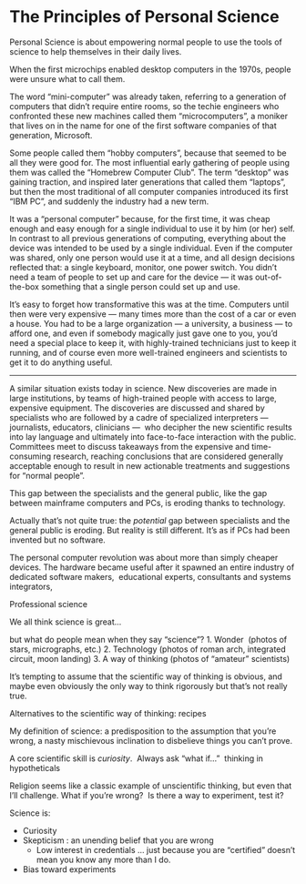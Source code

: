 # The Principles of Personal Science

Personal Science is about empowering normal people to use the tools of science to help themselves in their daily lives.

When the first microchips enabled desktop computers in the 1970s, people were unsure what to call them.

The word “mini-computer” was already taken, referring to a generation of computers that didn’t require entire rooms, so the techie engineers who confronted these new machines called them “microcomputers”, a moniker that lives on in the name for one of the first software companies of that generation, Microsoft.

Some people called them “hobby computers”, because that seemed to be all they were good for. The most influential early gathering of people using them was called the “Homebrew Computer Club”. The term “desktop” was gaining traction, and inspired later generations that called them “laptops”, but then the most traditional of all computer companies introduced its first “IBM PC”, and suddenly the industry had a new term.

It was a “personal computer” because, for the first time, it was cheap enough and easy enough for a single individual to use it by him (or her) self. In contrast to all previous generations of computing, everything about the device was intended to be used by a single individual. Even if the computer was shared, only one person would use it at a time, and all design decisions reflected that: a single keyboard, monitor, one power switch. You didn’t need a team of people to set up and care for the device — it was out-of-the-box something that a single person could set up and use.

It’s easy to forget how transformative this was at the time. Computers until then were very expensive — many times more than the cost of a car or even a house. You had to be a large organization — a university, a business — to afford one, and even if somebody magically just gave one to you, you’d need a special place to keep it, with highly-trained technicians just to keep it running, and of course even more well-trained engineers and scientists to get it to do anything useful.

* * *

A similar situation exists today in science. New discoveries are made in large institutions, by teams of high-trained people with access to large, expensive equipment. The discoveries are discussed and shared by specialists who are followed by a cadre of specialized interpreters — journalists, educators, clinicians —  who decipher the new scientific results into lay language and ultimately into face-to-face interaction with the public. Committees meet to discuss takeaways from the expensive and time-consuming research, reaching conclusions that are considered generally acceptable enough to result in new actionable treatments and suggestions for “normal people”.

This gap between the specialists and the general public, like the gap between mainframe computers and PCs, is eroding thanks to technology.

Actually that’s not quite true: the *potential* gap between specialists and the general public is eroding. But reality is still different. It’s as if PCs had been invented but no software.

The personal computer revolution was about more than simply cheaper devices. The hardware became useful after it spawned an entire industry of dedicated software makers,  educational experts, consultants and systems integrators,

Professional science

We all think science is great…

but what do people mean when they say “science”?
1. Wonder  (photos of stars, micrographs, etc.)
2. Technology (photos of roman arch, integrated circuit, moon landing)
3. A way of thinking (photos of “amateur" scientists)

It’s tempting to assume that the scientific way of thinking is obvious, and maybe even obviously the only way to think rigorously but that’s not really true.

Alternatives to the scientific way of thinking:
recipes

My definition of science: a predisposition to the assumption that you’re wrong, a nasty mischievous inclination to disbelieve things you can’t prove.

A core scientific skill is *curiosity*.  Always ask “what if…”  thinking in hypotheticals

Religion seems like a classic example of unscientific thinking, but even that I’ll challenge. What if you’re wrong?  Is there a way to experiment, test it?

Science is:

- Curiosity
- Skepticism : an unending belief that you are wrong
    - Low interest in credentials … just because you are “certified” doesn’t mean you know any more than I do.
- Bias toward experiments




